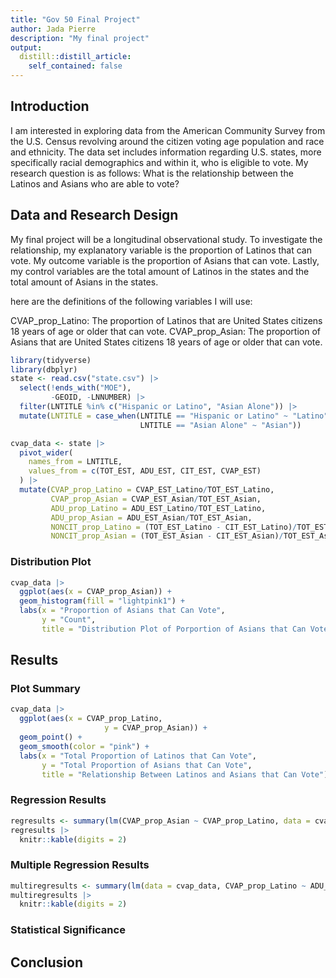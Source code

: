 ```yaml
---
title: "Gov 50 Final Project"
author: Jada Pierre
description: "My final project"
output:
  distill::distill_article:
    self_contained: false
---
```

## Introduction

I am interested in exploring data from the American Community Survey from the U.S. Census revolving around the citizen voting age population and race and ethnicity. The data set includes information regarding U.S. states, more specifically racial demographics and within it, who is eligible to vote. My research question is as follows: What is the relationship between the Latinos and Asians who are able to vote?

## Data and Research Design

My final project will be a longitudinal observational study. To investigate the relationship, my explanatory variable is the proportion of Latinos that can vote. My outcome variable is the proportion of Asians that can vote. Lastly, my control variables are the total amount of Latinos in the states and the total amount of Asians in the states.

here are the definitions of the following variables I will use:

CVAP_prop_Latino: The proportion of Latinos that are United States citizens 18 years of age or older that can vote.
CVAP_prop_Asian: The proportion of Asians that are United States citizens 18 years of age or older that can vote.

```r
library(tidyverse)
library(dbplyr)
state <- read.csv("state.csv") |>
  select(!ends_with("MOE"),
         -GEOID, -LNNUMBER) |>
  filter(LNTITLE %in% c("Hispanic or Latino", "Asian Alone")) |>
  mutate(LNTITLE = case_when(LNTITLE == "Hispanic or Latino" ~ "Latino",
                             LNTITLE == "Asian Alone" ~ "Asian"))
```

```r
cvap_data <- state |>
  pivot_wider(
    names_from = LNTITLE,
    values_from = c(TOT_EST, ADU_EST, CIT_EST, CVAP_EST)
  ) |>
  mutate(CVAP_prop_Latino = CVAP_EST_Latino/TOT_EST_Latino,
         CVAP_prop_Asian = CVAP_EST_Asian/TOT_EST_Asian,
         ADU_prop_Latino = ADU_EST_Latino/TOT_EST_Latino,
         ADU_prop_Asian = ADU_EST_Asian/TOT_EST_Asian,
         NONCIT_prop_Latino = (TOT_EST_Latino - CIT_EST_Latino)/TOT_EST_Latino,
         NONCIT_prop_Asian = (TOT_EST_Asian - CIT_EST_Asian)/TOT_EST_Asian)
```

### Distribution Plot

```r
cvap_data |>
  ggplot(aes(x = CVAP_prop_Asian)) +
  geom_histogram(fill = "lightpink1") +
  labs(x = "Proportion of Asians that Can Vote",
       y = "Count",
       title = "Distribution Plot of Porportion of Asians that Can Vote")
```

## Results

### Plot Summary

```r
cvap_data |>
  ggplot(aes(x = CVAP_prop_Latino,
                     y = CVAP_prop_Asian)) +
  geom_point() +
  geom_smooth(color = "pink") +
  labs(x = "Total Proportion of Latinos that Can Vote",
       y = "Total Proportion of Asians that Can Vote",
       title = "Relationship Between Latinos and Asians that Can Vote")
```

### Regression Results

```r
regresults <- summary(lm(CVAP_prop_Asian ~ CVAP_prop_Latino, data = cvap_data))$coefficients
regresults |>
  knitr::kable(digits = 2)
```

### Multiple Regression Results

```r
multiregresults <- summary(lm(data = cvap_data, CVAP_prop_Latino ~ ADU_prop_Latino + NONCIT_prop_Latino))$coefficients
multiregresults |>
  knitr::kable(digits = 2)
```

### Statistical Significance


## Conclusion